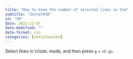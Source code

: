 ```yaml
---
title: "How to know the number of selected lines in Vim"
subtitle: "Zettel#30"
id: "30"
date: 2022-12-07
date-modified: ""
date-format: iso
categories: [zettelkasten]
---
```

Select lines in `VISUAL` mode, and then press `g` + `<C-g>`.
